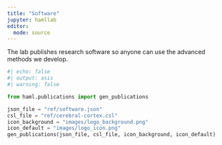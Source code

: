 ```yaml
---
title: "Software"
jupyter: hamllab
editor: 
  mode: source
---
```


The lab publishes research software so anyone can use the advanced methods we develop.

```python
#| echo: false
#| output: asis
#| warning: false

from haml.publications import gen_publications

json_file = "ref/software.json"
csl_file = "ref/cerebral-cortex.csl"
icon_background = "images/logo_background.png"
icon_default = "images/logo_icon.png"
gen_publications(json_file, csl_file, icon_background, icon_default)
```

